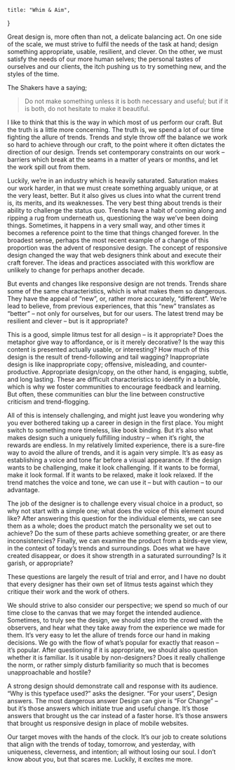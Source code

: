     title: "Whim & Aim",
}

Great design is, more often than not, a delicate balancing act. On one side of
the scale, we must strive to fulfil the needs of the task at hand; design
something appropriate, usable, resilient, and clever. On the other, we must
satisfy the needs of our more human selves; the personal tastes of ourselves and
our clients, the itch pushing us to try something new, and the styles of the
time.

The Shakers have a saying;

> Do not make something unless it is both necessary and useful; but if it is
> both, do not hesitate to make it beautiful.

I like to think that this is the way in which most of us perform our craft. But
the truth is a little more concerning. The truth is, we spend a lot of our time
fighting the allure of trends. Trends and style throw off the balance we work so
hard to achieve through our craft, to the point where it often dictates the
direction of our design. Trends set contemporary constraints on our work –
barriers which break at the seams in a matter of years or months, and let the
work spill out from them.

Luckily, we’re in an industry which is heavily saturated. Saturation makes our
work harder, in that we must create something arguably unique, or at the very
least, better. But it also gives us clues into what the current trend is, its
merits, and its weaknesses. The very best thing about trends is their ability to
challenge the status quo. Trends have a habit of coming along and ripping a rug
from underneath us, questioning the way we’ve been doing things. Sometimes, it
happens in a very small way, and other times it becomes a reference point to the
time that things changed forever. In the broadest sense, perhaps the most recent
example of a change of this proportion was the advent of responsive design. The
concept of responsive design changed the way that web designers think about and
execute their craft forever. The ideas and practices associated with this
workflow are unlikely to change for perhaps another decade.

But events and changes like responsive design are not trends. Trends share some
of the same characteristics, which is what makes them so dangerous. They have
the appeal of “new”, or, rather more accurately, “different”. We’re lead to
believe, from previous experiences, that this “new” translates as “better” – not
only for ourselves, but for our users. The latest trend may be resilient and
clever – but is it appropriate?

This is a good, simple litmus test for all design – is it appropriate? Does the
metaphor give way to affordance, or is it merely decorative? Is the way this
content is presented actually usable, or interesting? How much of this design is
the result of trend-following and tail wagging? Inappropriate design is like
inappropriate copy; offensive, misleading, and counter-productive. Appropriate
design/copy, on the other hand, is engaging, subtle, and long lasting. These are
difficult characteristics to identify in a bubble, which is why we foster
communities to encourage feedback and learning. But often, these communities can
blur the line between constructive criticism and trend-flogging.

All of this is intensely challenging, and might just leave you wondering why you
ever bothered taking up a career in design in the first place. You might switch
to something more timeless, like book binding. But it’s also what makes design
such a uniquely fulfilling industry – when it’s right, the rewards are endless.
In my relatively limited experience, there is a sure-fire way to avoid the
allure of trends, and it is again very simple. It’s as easy as establishing a
voice and tone far before a visual appearance. If the design wants to be
challenging, make it look challenging. If it wants to be formal, make it look
formal. If it wants to be relaxed, make it look relaxed. If the trend matches
the voice and tone, we can use it – but with caution – to our advantage.

The job of the designer is to challenge every visual choice in a product, so why
not start with a simple one; what does the voice of this element sound like?
After answering this question for the individual elements, we can see them as a
whole; does the product match the personality we set out to achieve? Do the sum
of these parts achieve something greater, or are there inconsistencies? Finally,
we can examine the product from a birds-eye view, in the context of today’s
trends and surroundings. Does what we have created disappear, or does it show
strength in a saturated surrounding? Is it garish, or appropriate?

These questions are largely the result of trial and error, and I have no doubt
that every designer has their own set of litmus tests against which they
critique their work and the work of others.

We should strive to also consider our perspective; we spend so much of our time
close to the canvas that we may forget the intended audience. Sometimes, to
truly see the design, we should step into the crowd with the observers, and hear
what they take away from the experience we made for them. It’s very easy to let
the allure of trends force our hand in making decisions. We go with the flow of
what’s popular for exactly that reason – it’s popular. After questioning if it
is appropriate, we should also question whether it is familiar. Is it usable by
non-designers? Does it really challenge the norm, or rather simply disturb
familiarity so much that is becomes unapproachable and hostile?

A strong design should demonstrate call and response with its audience. “Why is
this typeface used?” asks the designer. “For your users”, Design answers. The
most dangerous answer Design can give is “For Change” – but it’s those answers
which initiate true and useful change. It’s those answers that brought us the
car instead of a faster horse. It’s those answers that brought us responsive
design in place of mobile websites.

Our target moves with the hands of the clock. It’s our job to create solutions
that align with the trends of today, tomorrow, and yesterday, with uniqueness,
cleverness, and intention; all without losing our soul. I don’t know about you,
but that scares me. Luckily, it excites me more.
